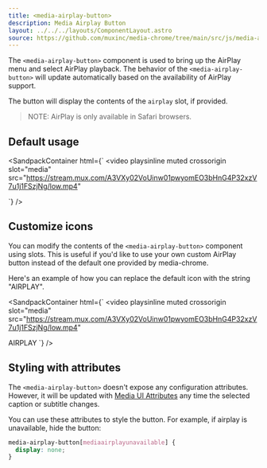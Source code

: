 ```yaml
---
title: <media-airplay-button>
description: Media Airplay Button
layout: ../../../layouts/ComponentLayout.astro
source: https://github.com/muxinc/media-chrome/tree/main/src/js/media-airplay-button.mjs
---
```



The `<media-airplay-button>` component is used to bring up the AirPlay menu and select AirPlay playback. The behavior of the `<media-airplay-button>` will update automatically based on the availability of AirPlay support.

The button will display the contents of the `airplay` slot, if provided.

> NOTE: AirPlay is only available in Safari browsers.


## Default usage

<SandpackContainer
  html={`<media-controller>
  <video
    playsinline muted crossorigin
    slot="media"
    src="https://stream.mux.com/A3VXy02VoUinw01pwyomEO3bHnG4P32xzV7u1j1FSzjNg/low.mp4"
  ></video>
  <media-airplay-button></media-airplay-button>
</media-controller>`}
/>

## Customize icons

You can modify the contents of the `<media-airplay-button>` component using slots.
This is useful if you'd like to use your own custom AirPlay button instead of the default one provided by media-chrome.

Here's an example of how you can replace the default icon with the string "AIRPLAY".

<SandpackContainer
  html={`<media-controller>
  <video
    playsinline muted crossorigin
    slot="media"
    src="https://stream.mux.com/A3VXy02VoUinw01pwyomEO3bHnG4P32xzV7u1j1FSzjNg/low.mp4"
  ></video>
  <media-airplay-button>
    <span slot="airplay">AIRPLAY</span>
  </media-airplay-button>
</media-controller>`}
/>

## Styling with attributes

The `<media-airplay-button>` doesn't expose any configuration attributes.
However, it will be updated with [Media UI Attributes](#media-ui-attributes) any time the selected caption or subtitle changes.

You can use these attributes to style the button. For example, if airplay is unavailable, hide the button:

```css
media-airplay-button[mediaairplayunavailable] {
  display: none;
}
```
